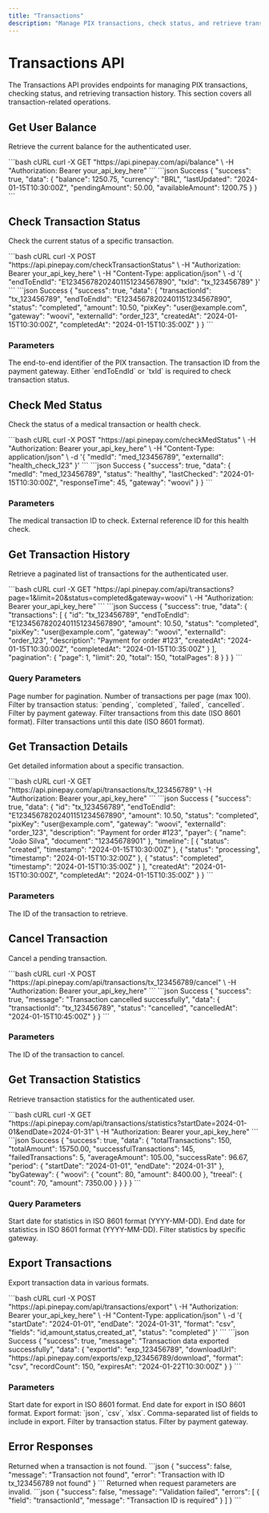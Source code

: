 ```yaml
---
title: "Transactions"
description: "Manage PIX transactions, check status, and retrieve transaction history"
---
```


# Transactions API

The Transactions API provides endpoints for managing PIX transactions, checking status, and retrieving transaction history. This section covers all transaction-related operations.

## Get User Balance

Retrieve the current balance for the authenticated user.

<RequestExample>
```bash cURL
curl -X GET "https://api.pinepay.com/api/balance" \
  -H "Authorization: Bearer your_api_key_here"
```
</RequestExample>

<ResponseExample>
```json Success
{
  "success": true,
  "data": {
    "balance": 1250.75,
    "currency": "BRL",
    "lastUpdated": "2024-01-15T10:30:00Z",
    "pendingAmount": 50.00,
    "availableAmount": 1200.75
  }
}
```
</ResponseExample>

## Check Transaction Status

Check the current status of a specific transaction.

<RequestExample>
```bash cURL
curl -X POST "https://api.pinepay.com/checkTransactionStatus" \
  -H "Authorization: Bearer your_api_key_here" \
  -H "Content-Type: application/json" \
  -d '{
    "endToEndId": "E12345678202401151234567890",
    "txId": "tx_123456789"
  }'
```
</RequestExample>

<ResponseExample>
```json Success
{
  "success": true,
  "data": {
    "transactionId": "tx_123456789",
    "endToEndId": "E12345678202401151234567890",
    "status": "completed",
    "amount": 10.50,
    "pixKey": "user@example.com",
    "gateway": "woovi",
    "externalId": "order_123",
    "createdAt": "2024-01-15T10:30:00Z",
    "completedAt": "2024-01-15T10:35:00Z"
  }
}
```
</ResponseExample>

### Parameters

<ParamField body="endToEndId" type="string">
The end-to-end identifier of the PIX transaction.
</ParamField>

<ParamField body="txId" type="string">
The transaction ID from the payment gateway.
</ParamField>

<Note>
Either `endToEndId` or `txId` is required to check transaction status.
</Note>

## Check Med Status

Check the status of a medical transaction or health check.

<RequestExample>
```bash cURL
curl -X POST "https://api.pinepay.com/checkMedStatus" \
  -H "Authorization: Bearer your_api_key_here" \
  -H "Content-Type: application/json" \
  -d '{
    "medId": "med_123456789",
    "externalId": "health_check_123"
  }'
```
</RequestExample>

<ResponseExample>
```json Success
{
  "success": true,
  "data": {
    "medId": "med_123456789",
    "status": "healthy",
    "lastChecked": "2024-01-15T10:30:00Z",
    "responseTime": 45,
    "gateway": "woovi"
  }
}
```
</ResponseExample>

### Parameters

<ParamField body="medId" type="string" required>
The medical transaction ID to check.
</ParamField>

<ParamField body="externalId" type="string">
External reference ID for this health check.
</ParamField>

## Get Transaction History

Retrieve a paginated list of transactions for the authenticated user.

<RequestExample>
```bash cURL
curl -X GET "https://api.pinepay.com/api/transactions?page=1&limit=20&status=completed&gateway=woovi" \
  -H "Authorization: Bearer your_api_key_here"
```
</RequestExample>

<ResponseExample>
```json Success
{
  "success": true,
  "data": {
    "transactions": [
      {
        "id": "tx_123456789",
        "endToEndId": "E12345678202401151234567890",
        "amount": 10.50,
        "status": "completed",
        "pixKey": "user@example.com",
        "gateway": "woovi",
        "externalId": "order_123",
        "description": "Payment for order #123",
        "createdAt": "2024-01-15T10:30:00Z",
        "completedAt": "2024-01-15T10:35:00Z"
      }
    ],
    "pagination": {
      "page": 1,
      "limit": 20,
      "total": 150,
      "totalPages": 8
    }
  }
}
```
</ResponseExample>

### Query Parameters

<ParamField query="page" type="integer" default="1">
Page number for pagination.
</ParamField>

<ParamField query="limit" type="integer" default="20">
Number of transactions per page (max 100).
</ParamField>

<ParamField query="status" type="string">
Filter by transaction status: `pending`, `completed`, `failed`, `cancelled`.
</ParamField>

<ParamField query="gateway" type="string">
Filter by payment gateway.
</ParamField>

<ParamField query="startDate" type="string">
Filter transactions from this date (ISO 8601 format).
</ParamField>

<ParamField query="endDate" type="string">
Filter transactions until this date (ISO 8601 format).
</ParamField>

## Get Transaction Details

Get detailed information about a specific transaction.

<RequestExample>
```bash cURL
curl -X GET "https://api.pinepay.com/api/transactions/tx_123456789" \
  -H "Authorization: Bearer your_api_key_here"
```
</RequestExample>

<ResponseExample>
```json Success
{
  "success": true,
  "data": {
    "id": "tx_123456789",
    "endToEndId": "E12345678202401151234567890",
    "amount": 10.50,
    "status": "completed",
    "pixKey": "user@example.com",
    "gateway": "woovi",
    "externalId": "order_123",
    "description": "Payment for order #123",
    "payer": {
      "name": "João Silva",
      "document": "12345678901"
    },
    "timeline": [
      {
        "status": "created",
        "timestamp": "2024-01-15T10:30:00Z"
      },
      {
        "status": "processing",
        "timestamp": "2024-01-15T10:32:00Z"
      },
      {
        "status": "completed",
        "timestamp": "2024-01-15T10:35:00Z"
      }
    ],
    "createdAt": "2024-01-15T10:30:00Z",
    "completedAt": "2024-01-15T10:35:00Z"
  }
}
```
</ResponseExample>

### Parameters

<ParamField path="transactionId" type="string" required>
The ID of the transaction to retrieve.
</ParamField>

## Cancel Transaction

Cancel a pending transaction.

<RequestExample>
```bash cURL
curl -X POST "https://api.pinepay.com/api/transactions/tx_123456789/cancel" \
  -H "Authorization: Bearer your_api_key_here"
```
</RequestExample>

<ResponseExample>
```json Success
{
  "success": true,
  "message": "Transaction cancelled successfully",
  "data": {
    "transactionId": "tx_123456789",
    "status": "cancelled",
    "cancelledAt": "2024-01-15T10:45:00Z"
  }
}
```
</ResponseExample>

### Parameters

<ParamField path="transactionId" type="string" required>
The ID of the transaction to cancel.
</ParamField>

## Get Transaction Statistics

Retrieve transaction statistics for the authenticated user.

<RequestExample>
```bash cURL
curl -X GET "https://api.pinepay.com/api/transactions/statistics?startDate=2024-01-01&endDate=2024-01-31" \
  -H "Authorization: Bearer your_api_key_here"
```
</RequestExample>

<ResponseExample>
```json Success
{
  "success": true,
  "data": {
    "totalTransactions": 150,
    "totalAmount": 15750.00,
    "successfulTransactions": 145,
    "failedTransactions": 5,
    "averageAmount": 105.00,
    "successRate": 96.67,
    "period": {
      "startDate": "2024-01-01",
      "endDate": "2024-01-31"
    },
    "byGateway": {
      "woovi": {
        "count": 80,
        "amount": 8400.00
      },
      "treeal": {
        "count": 70,
        "amount": 7350.00
      }
    }
  }
}
```
</ResponseExample>

### Query Parameters

<ParamField query="startDate" type="string">
Start date for statistics in ISO 8601 format (YYYY-MM-DD).
</ParamField>

<ParamField query="endDate" type="string">
End date for statistics in ISO 8601 format (YYYY-MM-DD).
</ParamField>

<ParamField query="gateway" type="string">
Filter statistics by specific gateway.
</ParamField>

## Export Transactions

Export transaction data in various formats.

<RequestExample>
```bash cURL
curl -X POST "https://api.pinepay.com/api/transactions/export" \
  -H "Authorization: Bearer your_api_key_here" \
  -H "Content-Type: application/json" \
  -d '{
    "startDate": "2024-01-01",
    "endDate": "2024-01-31",
    "format": "csv",
    "fields": "id,amount,status,created_at",
    "status": "completed"
  }'
```
</RequestExample>

<ResponseExample>
```json Success
{
  "success": true,
  "message": "Transaction data exported successfully",
  "data": {
    "exportId": "exp_123456789",
    "downloadUrl": "https://api.pinepay.com/exports/exp_123456789/download",
    "format": "csv",
    "recordCount": 150,
    "expiresAt": "2024-01-22T10:30:00Z"
  }
}
```
</ResponseExample>

### Parameters

<ParamField body="startDate" type="string">
Start date for export in ISO 8601 format.
</ParamField>

<ParamField body="endDate" type="string">
End date for export in ISO 8601 format.
</ParamField>

<ParamField body="format" type="string" default="json">
Export format: `json`, `csv`, `xlsx`.
</ParamField>

<ParamField body="fields" type="string">
Comma-separated list of fields to include in export.
</ParamField>

<ParamField body="status" type="string">
Filter by transaction status.
</ParamField>

<ParamField body="gateway" type="string">
Filter by payment gateway.
</ParamField>

## Error Responses

<ResponseField name="404 Not Found" type="object">
  Returned when a transaction is not found.

  <Expandable title="Error Response">
    ```json
    {
      "success": false,
      "message": "Transaction not found",
      "error": "Transaction with ID tx_123456789 not found"
    }
    ```
  </Expandable>
</ResponseField>

<ResponseField name="400 Bad Request" type="object">
  Returned when request parameters are invalid.

  <Expandable title="Error Response">
    ```json
    {
      "success": false,
      "message": "Validation failed",
      "errors": [
        {
          "field": "transactionId",
          "message": "Transaction ID is required"
        }
      ]
    }
    ```
  </Expandable>
</ResponseField>
